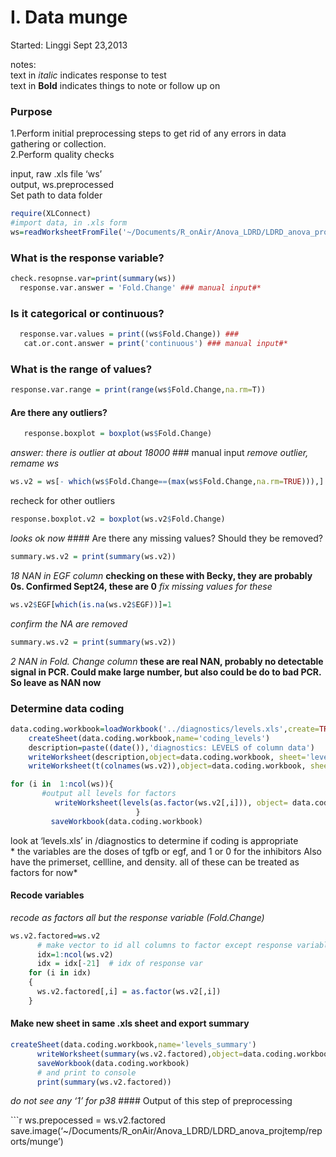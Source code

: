 I. Data munge
========================================================
Started: Linggi Sept 23,2013   

notes:    
text in *italic* indicates response to test   
text in **Bold** indicates things to note or follow up on   

### Purpose
1.Perform initial preprocessing steps to get rid of any errors in data gathering or collection.  
2.Perform quality checks      
     
  
input, raw .xls file 'ws'    
output, ws.preprocessed    
Set path to data folder
```r
require(XLConnect)
#import data, in .xls form
ws=readWorksheetFromFile('~/Documents/R_onAir/Anova_LDRD/LDRD_anova_projtemp/data/20130917_MDAMB231_HMEC_Anova_Data.xlsx',sheet=1,header=T)
```
### What is the response variable? 

```r
check.resopnse.var=print(summary(ws))
  response.var.answer = 'Fold.Change' ### manual input#*
```
### Is it categorical or continuous?

```r
  response.var.values = print((ws$Fold.Change)) ### 
   cat.or.cont.answer = print('continuous') ### manual input#*
```
### What is the range of values?

```r
response.var.range = print(range(ws$Fold.Change,na.rm=T))
```
#### Are there any outliers?

```r
   response.boxplot = boxplot(ws$Fold.Change)
```
*answer: there is outlier at about 18000*  ### manual input
*remove outlier, remame ws*
```r
ws.v2 = ws[- which(ws$Fold.Change==(max(ws$Fold.Change,na.rm=TRUE))),]
```
recheck for other outliers
```r
response.boxplot.v2 = boxplot(ws.v2$Fold.Change)
```
*looks ok now*
#### Are there any missing values? Should they be removed?

```r
summary.ws.v2 = print(summary(ws.v2))
```
*18 NAN in EGF column*
**checking on these with Becky, they are probably 0s. Confirmed Sept24, these are 0**
*fix missing values for these*
```r
ws.v2$EGF[which(is.na(ws.v2$EGF))]=1
```
*confirm the NA are removed*
```r
summary.ws.v2 = print(summary(ws.v2))
```
*2 NAN in Fold. Change column*
**these are real NAN, probably no detectable signal in PCR.  Could make large number, but also could be do to bad PCR. So leave as NAN now**

### Determine data coding 
```r
data.coding.workbook=loadWorkbook('../diagnostics/levels.xls',create=TRUE)
    createSheet(data.coding.workbook,name='coding_levels')
    description=paste((date()),'diagnostics: LEVELS of column data')
    writeWorksheet(description,object=data.coding.workbook, sheet='levels', startRow=1,header=F)
    writeWorksheet(t(colnames(ws.v2)),object=data.coding.workbook, sheet='levels', startRow=3, startCol=2)

for (i in  1:ncol(ws)){
       #output all levels for factors
          writeWorksheet(levels(as.factor(ws.v2[,i])), object= data.coding.workbook,sheet='levels',startCol=i+1,startRow=5,header=F)
                            }
         saveWorkbook(data.coding.workbook)
```
look at 'levels.xls' in /diagnostics to determine if coding is appropriate  
* the variables are the doses of tgfb or egf, and 1 or 0 for the inhibitors Also have the primerset, cellline, and density. all of these can be treated as factors for now*
            
#### Recode variables
*recode as factors all but the response variable (Fold.Change)*
```r
ws.v2.factored=ws.v2
      # make vector to id all columns to factor except response variable
      idx=1:ncol(ws.v2)
      idx = idx[-21]  # idx of response var
    for (i in idx)
    {
      ws.v2.factored[,i] = as.factor(ws.v2[,i])
    }
```
#### Make new sheet in same .xls sheet and export summary

```r
createSheet(data.coding.workbook,name='levels_summary')
      writeWorksheet(summary(ws.v2.factored),object=data.coding.workbook,sheet='levels_summary')
      saveWorkbook(data.coding.workbook)
      # and print to console
      print(summary(ws.v2.factored))
```
*do not see any '1' for p38*
#### Output of this step of preprocessing

```r
ws.prepocessed = ws.v2.factored
save.image('~/Documents/R_onAir/Anova_LDRD/LDRD_anova_projtemp/reports/munge')

